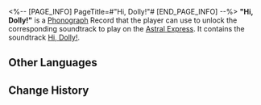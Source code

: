 <%-- [PAGE_INFO]
PageTitle=#"Hi, Dolly!"#
[END_PAGE_INFO] --%>
{{Item Infobox
|id          = 210318
|image       = Item Hi Dolly!.png{{subst:void|<!--$UPLOAD:<<SpriteOutput/ItemFigures/210001.png>-<Item Hi Dolly!.png>-<Item Icons>>-->}}
|type        = Disk
|invCategory = Valuables
|rarity      = 3
|effect      = 
|description = A record that can be played on the Express' phonograph. It might be a chance acquisition or a gift from someone else. All sorts of memories surge up when the music plays &mdash; the smiles, encounters, touches, and the excitement of battle. Maybe that is why people still collect records even as society rapidly advances.<br />The current record contains the track "Hi, Dolly!."
}}
{{Description|''Don't you ever leave again, Dolly!''}}
'''"Hi, Dolly!"''' is a [[Phonograph]] Record that the player can use to unlock the corresponding soundtrack to play on the [[Astral Express]]. It contains the soundtrack [[Hi, Dolly!]].

==Other Languages==
{{Other Languages
|en   = "Hi, Dolly!"
|zhs  = 《嗨，多莉！》
|zht  = 《嗨，多莉！》
|ja   = 『やあ、ドリー！』
|ko   = ≪안녕, 돌리!≫
|es   = ¡Hola, Dolly!
|fr   = «&nbsp;Hi, Dolly!&nbsp;»
|ru   = Hi, Dolly!
|th   = "Hi, Dolly!"
|vi   = "Xin Chào Dolly!"
|de   = „Hi, Dolly!“
|id   = "Hi, Dolly!"
|pt   = Hi, Dolly!
}}

==Change History==
{{Change History|2.1}}